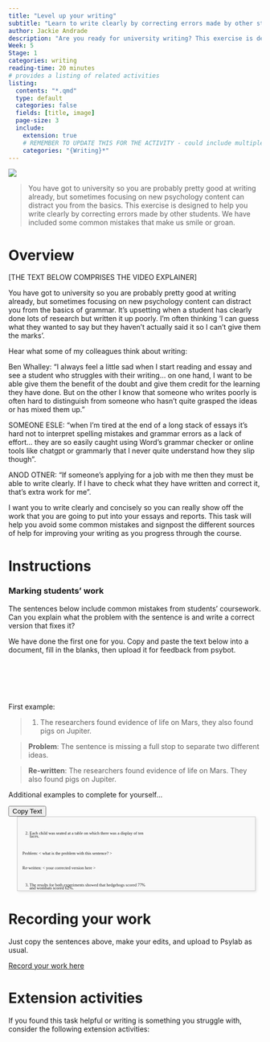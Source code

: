 ```yaml
---
title: "Level up your writing"
subtitle: "Learn to write clearly by correcting errors made by other students."
author: Jackie Andrade
description: "Are you ready for university writing? This exercise is designed to help you write clearly through correcting errors made by other students. We have included some common mistakes that make us smile or groan."
Week: 5
Stage: 1
categories: writing
reading-time: 20 minutes
# provides a listing of related activities
listing:
  contents: "*.qmd"
  type: default
  categories: false
  fields: [title, image]
  page-size: 3
  include:
    extension: true
    # REMEMBER TO UPDATE THIS FOR THE ACTIVITY - could include multiple categories
    categories: "{Writing}*"
---
```


![](../images/DALL·E 2024-07-16 10.34.06 - A scientific scene on Mars with evidence of porcine life, such as pigs walking around the Martian landscape. The setting should look like a futuristic.webp)

> You have got to university so you are probably pretty good at writing already, but sometimes focusing on new psychology content can distract you from the basics. This exercise is designed to help you write clearly by correcting errors made by other students. We have included some common mistakes that make us smile or groan.



# Overview

[THE TEXT BELOW COMPRISES THE VIDEO EXPLAINER]

You have got to university so you are probably pretty good at writing already, but sometimes focusing on new psychology content can distract you from the basics of grammar. It’s upsetting when a student has clearly done lots of research but written it up poorly. I’m often thinking ‘I can guess what they wanted to say but they haven’t actually said it so I can’t give them the marks’. 

Hear what some of my colleagues think about writing:

Ben Whalley: "I always feel a little sad when I start reading and essay and see a student who struggles with their writing… on one hand, I want to be able give them the benefit of the doubt and give them credit for the learning they have done. But on the other I know that someone who writes poorly is often hard to distinguish from someone who hasn’t quite grasped the ideas or has mixed them up." 

SOMEONE ESLE: “when I’m tired at the end of a long stack of essays it’s hard not to interpret spelling mistakes and grammar errors as a lack of effort… they are so easily caught using Word’s grammar checker or online tools like chatgpt or grammarly that I never quite understand how they slip though”. 

ANOD OTNER: “If someone’s applying for a job with me then they must be able to write clearly. If I have to check what they have written and correct it, that’s extra work for me”.

I want you to write clearly and concisely so you can really show off the work that you are going to put into your essays and reports. This task will help you avoid some common mistakes and signpost the different sources of help for improving your writing as you progress through the course.



# Instructions


:::{.instruction}

### Marking students’ work 


The sentences below include common mistakes from students’ coursework. Can you explain what the problem with the sentence is and write a correct version that fixes it? 

We have done the first one for you. Copy and paste the text below into a document, fill in the blanks, then upload it for feedback from psybot.

:::


<br><br><br><br>


First example:

> 1.	The researchers found evidence of life on Mars, they also found pigs on Jupiter. 

> **Problem**: The sentence is missing a full stop to separate two different ideas.

> **Re-written**: The researchers found evidence of life on Mars. They also found pigs on Jupiter.




Additional examples to complete for yourself...

<button id="copy-button" class="float-end btn btn-sm btn-success">Copy Text</button>

<style>
.copybox {
  margin-left:2em;
  width: 90% !important;
  font-size:.6em;
  white-space: pre-wrap; 
  height:15em; 
  overflow: scroll;
  line-height:.7em;
  font-family: mono;
  padding: 10px; 
  border: 1px solid #ccc; 
  box-shadow: 2px 2px 5px rgba(0, 0, 0, 0.1); /* Adds a subtle drop shadow */
  background-color: #f8f8f8; /* Matches the background color of <pre> */
}


</style>



:::{.copybox .verbatim}


2.	Each child was seated at a table on which there was a display of ten faces.

Problem: < what is the problem with this sentence? >

Re-written: < your corrected version here >




3.	The results for both experiments showed that hedgehogs scored 77% and wombats scored 62%.

Problem: ?

Re-written:  < your corrected version here >




4.	Seventy marmosets partook in the study. 

Problem:

Re-written:



5.	The participants were half male and half female. 

Problem:

Re-written:



6.	There was no affect of rain on mood. However, mood was effected by videos of kittens. 

Problem:

Re-written:




7.	The results of this experiment showed that children in the sweets and caffeine condition performed better than children in the lettuce and broccoli condition. 

Problem:

Re-written:




8.	A total of 71 people were used in this study. 

Problem:

Re-written:




9.	Questionnaires were completed by four participants. 

Problem:

Re-written:


:::


<script>

document.addEventListener('DOMContentLoaded', function() {
  const div = document.querySelector('.copybox');
  const button = document.getElementById('copy-button');

  // Function to copy text to clipboard
  function copyToClipboard() {
    const range = document.createRange();
    range.selectNodeContents(div);
    const selection = window.getSelection();
    selection.removeAllRanges();
    selection.addRange(range);

    try {
      document.execCommand('copy');
      alert('Copied to clipboard. Now edit the sentences and upload to PsyBot');
    } catch (err) {
      alert('Failed to copy text');
    }
    selection.removeAllRanges(); // Deselect the text
  }

  // Event listener for the copy button
  button.addEventListener('click', copyToClipboard);
});



</script>



# Recording your work

Just copy the sentences above, make your edits, and upload to Psylab as usual. 


[Record your work here](https://pp.llemma.net){.submit-work .btn .btn-primary}



# Extension activities

If you found this task helpful or writing is something you struggle with, consider the following extension activities:

::: {#sample-listings}
:::
